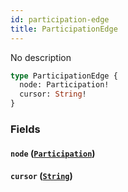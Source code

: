 ```yaml
---
id: participation-edge
title: ParticipationEdge
---
```



No description

```graphql
type ParticipationEdge {
  node: Participation!
  cursor: String!
}
```


### Fields

#### `node` ([`Participation`](../../references/objects/participation))




#### `cursor` ([`String`](../../references/scalars/string))






